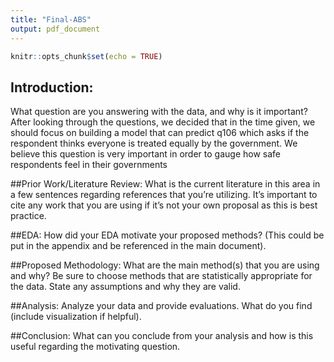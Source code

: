 ```yaml
---
title: "Final-ABS"
output: pdf_document
---
```


```r
knitr::opts_chunk$set(echo = TRUE)
```

## Introduction: 
What question are you answering with the data, and why is it important?
After looking through the questions, we decided that in the time given, we should focus on building a model that can predict q106 which asks if the respondent thinks everyone is treated equally by the government. We believe this question is very important in order to gauge how safe respondents feel in their governments

##Prior Work/Literature Review: 
What is the current literature in this area in a few sentences regarding references that you're utilizing. It's important to cite any work that you are using if it's not your own proposal as this is best practice.

##EDA:
How did your EDA motivate your proposed methods? (This could be put in the appendix and be referenced in the main document).

##Proposed Methodology:
What are the main method(s) that you are using and why? Be sure to choose methods that are statistically appropriate for the data. State any assumptions and why they are valid.

##Analysis: 
Analyze your data and provide evaluations. What do you find (include visualization if helpful).

##Conclusion: 
What can you conclude from your analysis and how is this useful regarding the motivating question.

